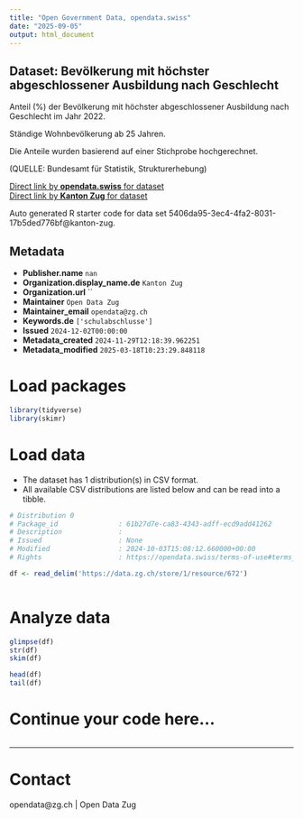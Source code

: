```yaml
---
title: "Open Government Data, opendata.swiss"
date: "2025-09-05"
output: html_document
---
```


## Dataset: Bevölkerung mit höchster abgeschlossener Ausbildung nach Geschlecht

Anteil (%) der Bevölkerung mit höchster abgeschlossener Ausbildung nach Geschlecht im Jahr 2022.

Ständige Wohnbevölkerung ab 25 Jahren.

Die Anteile wurden basierend auf einer Stichprobe hochgerechnet.

(QUELLE: Bundesamt für Statistik, Strukturerhebung)

[Direct link by **opendata.swiss** for dataset](https://opendata.swiss/de/dataset/bevolkerung-mit-hochster-abgeschlossener-ausbildung-nach-geschlecht)<br>
[Direct link by **Kanton Zug** for dataset](https://www.zg.ch/behoerden/gesundheitsdirektion/statistikfachstelle/themen/bildung)

Auto generated R starter code for data set 5406da95-3ec4-4fa2-8031-17b5ded776bf@kanton-zug.

## Metadata

- **Publisher.name** `nan`
- **Organization.display_name.de** `Kanton Zug`
- **Organization.url** ``
- **Maintainer** `Open Data Zug`
- **Maintainer_email** `opendata@zg.ch`
- **Keywords.de** `['schulabschlusse']`
- **Issued** `2024-12-02T00:00:00`
- **Metadata_created** `2024-11-29T12:18:39.962251`
- **Metadata_modified** `2025-03-18T10:23:29.848118`


# Load packages

```r

library(tidyverse)
library(skimr)

```

# Load data

-   The dataset has 1 distribution(s) in CSV format.
-   All available CSV distributions are listed below and can be read into a tibble.

```r

# Distribution 0
# Package_id               : 61b27d7e-ca83-4343-adff-ecd9add41262
# Description              : 
# Issued                   : None
# Modified                 : 2024-10-03T15:08:12.660000+00:00
# Rights                   : https://opendata.swiss/terms-of-use#terms_by

df <- read_delim('https://data.zg.ch/store/1/resource/672')



```

# Analyze data

```r

glimpse(df)
str(df)
skim(df)

head(df)
tail(df)

```

# Continue your code here...

```r

```

------------------------------------------------------------------------

# Contact

opendata@zg.ch | Open Data Zug
